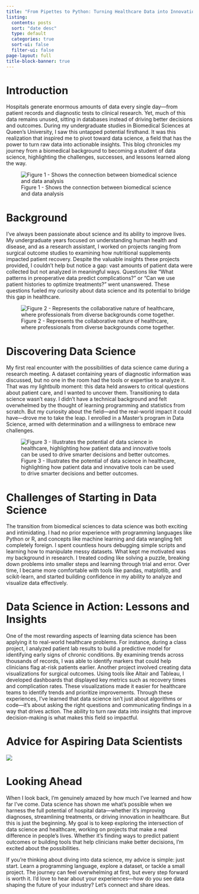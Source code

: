 ```yaml
---
title: "From Pipettes to Python: Turning Healthcare Data into Innovation"
listing:
  contents: posts
  sort: "date desc"
  type: default
  categories: true
  sort-ui: false
  filter-ui: false
page-layout: full
title-block-banner: true
---
```

# Introduction

Hospitals generate enormous amounts of data every single day—from patient records and diagnostic tests to clinical research. Yet, much of this data remains unused, sitting in databases instead of driving better decisions and outcomes. During my undergraduate studies in Biomedical Sciences at Queen’s University, I saw this untapped potential firsthand. It was this realization that inspired me to pivot toward data science, a field that has the power to turn raw data into actionable insights. This blog chronicles my journey from a biomedical background to becoming a student of data science, highlighting the challenges, successes, and lessons learned along the way.

![Figure 1 - Shows the connection between biomedical science and data analysis](images/image3.jpg)

# Background

I’ve always been passionate about science and its ability to improve lives. My undergraduate years focused on understanding human health and disease, and as a research assistant, I worked on projects ranging from surgical outcome studies to examining how nutritional supplements impacted patient recovery. Despite the valuable insights these projects provided, I couldn’t help but notice a gap: vast amounts of patient data were collected but not analyzed in meaningful ways. Questions like “What patterns in preoperative data predict complications?” or “Can we use patient histories to optimize treatments?” went unanswered. These questions fueled my curiosity about data science and its potential to bridge this gap in healthcare.

![Figure 2 - Represents the collaborative nature of healthcare, where professionals from diverse backgrounds come together.](images/image4.jpg)

# Discovering Data Science

My first real encounter with the possibilities of data science came during a research meeting. A dataset containing years of diagnostic information was discussed, but no one in the room had the tools or expertise to analyze it. That was my lightbulb moment: this data held answers to critical questions about patient care, and I wanted to uncover them.
Transitioning to data science wasn’t easy. I didn’t have a technical background and felt overwhelmed by the thought of learning programming and statistics from scratch. But my curiosity about the field—and the real-world impact it could have—drove me to take the leap. I enrolled in a Master’s program in Data Science, armed with determination and a willingness to embrace new challenges.

![Figure 3 - Illustrates the potential of data science in healthcare, highlighting how patient data and innovative tools can be used to drive smarter decisions and better outcomes.](images/image_2.png)

# Challenges of Starting in Data Science

The transition from biomedical sciences to data science was both exciting and intimidating. I had no prior experience with programming languages like Python or R, and concepts like machine learning and data wrangling felt completely foreign. I spent countless hours debugging simple scripts and learning how to manipulate messy datasets.
What kept me motivated was my background in research. I treated coding like solving a puzzle, breaking down problems into smaller steps and learning through trial and error. Over time, I became more comfortable with tools like pandas, matplotlib, and scikit-learn, and started building confidence in my ability to analyze and visualize data effectively.

# Data Science in Action: Lessons and Insights

One of the most rewarding aspects of learning data science has been applying it to real-world healthcare problems. For instance, during a class project, I analyzed patient lab results to build a predictive model for identifying early signs of chronic conditions. By examining trends across thousands of records, I was able to identify markers that could help clinicians flag at-risk patients earlier.
Another project involved creating data visualizations for surgical outcomes. Using tools like Altair and Tableau, I developed dashboards that displayed key metrics such as recovery times and complication rates. These visualizations made it easier for healthcare teams to identify trends and prioritize improvements.
Through these experiences, I’ve learned that data science isn’t just about algorithms or code—it’s about asking the right questions and communicating findings in a way that drives action. The ability to turn raw data into insights that improve decision-making is what makes this field so impactful.

# Advice for Aspiring Data Scientists

![](images/image6.png)

# Looking Ahead

When I look back, I’m genuinely amazed by how much I’ve learned and how far I’ve come. Data science has shown me what’s possible when we harness the full potential of hospital data—whether it’s improving diagnoses, streamlining treatments, or driving innovation in healthcare.
But this is just the beginning. My goal is to keep exploring the intersection of data science and healthcare, working on projects that make a real difference in people’s lives. Whether it’s finding ways to predict patient outcomes or building tools that help clinicians make better decisions, I’m excited about the possibilities.

If you’re thinking about diving into data science, my advice is simple: just start. Learn a programming language, explore a dataset, or tackle a small project. The journey can feel overwhelming at first, but every step forward is worth it. I’d love to hear about your experiences—how do you see data shaping the future of your industry? Let’s connect and share ideas.
